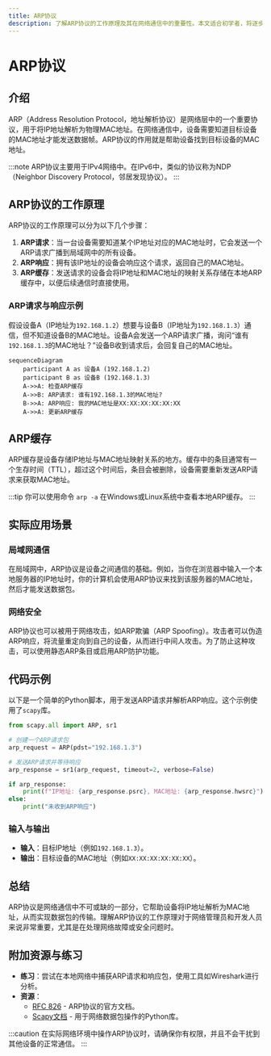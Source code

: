 ```yaml
---
title: ARP协议
description: 了解ARP协议的工作原理及其在网络通信中的重要性。本文适合初学者，将逐步讲解ARP协议的概念、实际应用场景以及相关代码示例。
---
```


# ARP协议

## 介绍

ARP（Address Resolution Protocol，地址解析协议）是网络层中的一个重要协议，用于将IP地址解析为物理MAC地址。在网络通信中，设备需要知道目标设备的MAC地址才能发送数据帧。ARP协议的作用就是帮助设备找到目标设备的MAC地址。

:::note
ARP协议主要用于IPv4网络中。在IPv6中，类似的协议称为NDP（Neighbor Discovery Protocol，邻居发现协议）。
:::

## ARP协议的工作原理

ARP协议的工作原理可以分为以下几个步骤：

1. **ARP请求**：当一台设备需要知道某个IP地址对应的MAC地址时，它会发送一个ARP请求广播到局域网中的所有设备。
2. **ARP响应**：拥有该IP地址的设备会响应这个请求，返回自己的MAC地址。
3. **ARP缓存**：发送请求的设备会将IP地址和MAC地址的映射关系存储在本地ARP缓存中，以便后续通信时直接使用。

### ARP请求与响应示例

假设设备A（IP地址为`192.168.1.2`）想要与设备B（IP地址为`192.168.1.3`）通信，但不知道设备B的MAC地址。设备A会发送一个ARP请求广播，询问“谁有`192.168.1.3`的MAC地址？”设备B收到请求后，会回复自己的MAC地址。

```mermaid
sequenceDiagram
    participant A as 设备A (192.168.1.2)
    participant B as 设备B (192.168.1.3)
    A->>A: 检查ARP缓存
    A->>B: ARP请求: 谁有192.168.1.3的MAC地址?
    B->>A: ARP响应: 我的MAC地址是XX:XX:XX:XX:XX:XX
    A->>A: 更新ARP缓存
```

## ARP缓存

ARP缓存是设备存储IP地址与MAC地址映射关系的地方。缓存中的条目通常有一个生存时间（TTL），超过这个时间后，条目会被删除，设备需要重新发送ARP请求来获取MAC地址。

:::tip
你可以使用命令 `arp -a` 在Windows或Linux系统中查看本地ARP缓存。
:::

## 实际应用场景

### 局域网通信

在局域网中，ARP协议是设备之间通信的基础。例如，当你在浏览器中输入一个本地服务器的IP地址时，你的计算机会使用ARP协议来找到该服务器的MAC地址，然后才能发送数据包。

### 网络安全

ARP协议也可以被用于网络攻击，如ARP欺骗（ARP Spoofing）。攻击者可以伪造ARP响应，将流量重定向到自己的设备，从而进行中间人攻击。为了防止这种攻击，可以使用静态ARP条目或启用ARP防护功能。

## 代码示例

以下是一个简单的Python脚本，用于发送ARP请求并解析ARP响应。这个示例使用了`scapy`库。

```python
from scapy.all import ARP, sr1

# 创建一个ARP请求包
arp_request = ARP(pdst="192.168.1.3")

# 发送ARP请求并等待响应
arp_response = sr1(arp_request, timeout=2, verbose=False)

if arp_response:
    print(f"IP地址: {arp_response.psrc}, MAC地址: {arp_response.hwsrc}")
else:
    print("未收到ARP响应")
```

### 输入与输出

- **输入**：目标IP地址（例如`192.168.1.3`）。
- **输出**：目标设备的MAC地址（例如`XX:XX:XX:XX:XX:XX`）。

## 总结

ARP协议是网络通信中不可或缺的一部分，它帮助设备将IP地址解析为MAC地址，从而实现数据包的传输。理解ARP协议的工作原理对于网络管理员和开发人员来说非常重要，尤其是在处理网络故障或安全问题时。

## 附加资源与练习

- **练习**：尝试在本地网络中捕获ARP请求和响应包，使用工具如Wireshark进行分析。
- **资源**：
  - [RFC 826](https://tools.ietf.org/html/rfc826) - ARP协议的官方文档。
  - [Scapy文档](https://scapy.readthedocs.io/) - 用于网络数据包操作的Python库。

:::caution
在实际网络环境中操作ARP协议时，请确保你有权限，并且不会干扰到其他设备的正常通信。
:::
